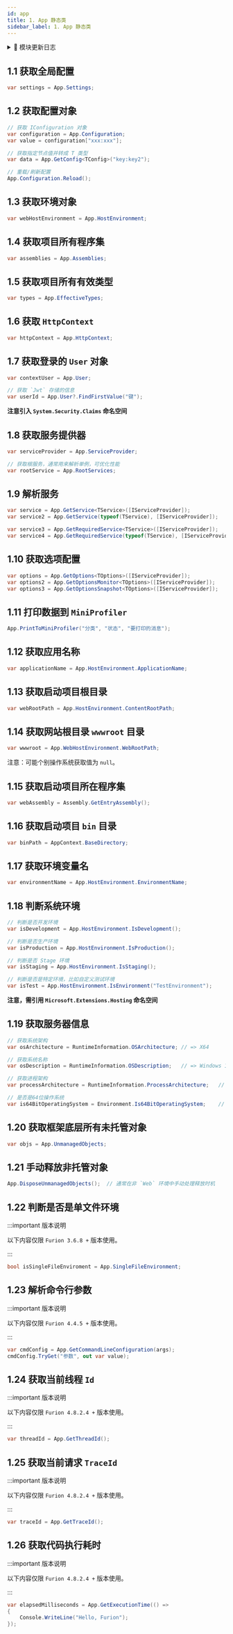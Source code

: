 ```yaml
---
id: app
title: 1. App 静态类
sidebar_label: 1. App 静态类
---
```



<details>
  <summary>📝 模块更新日志</summary>
  <div>
<div>

- **新特性**

  - &nbsp;<Tag>新增</Tag> **`App.GetThreadId()` 和 `App.GetTraceId()` 获取线程 `Id` 和请求 `TraceId`** <sup>4.8.2.4</sup> <sup>⏱️2022.11.29</sup> [910fc1f](https://gitee.com/dotnetchina/Furion/commit/910fc1fbad9e40245c5694f30457cd4d2ca0d630)
  - &nbsp;<Tag>新增</Tag> **`App.GetExecutionTime(() => { /*Your Code*/ })` 获取代码执行耗时** <sup>4.8.2.4</sup> <sup>⏱️2022.11.29</sup> [5ab4b19](https://gitee.com/dotnetchina/Furion/commit/5ab4b19786e53d8934de08fd2f5430fc66c3b9a1)

</div>
  </div>
</details>

## 1.1 获取全局配置

```cs showLineNumbers
var settings = App.Settings;
```

## 1.2 获取配置对象

```cs showLineNumbers {1,6,9}
// 获取 IConfiguration 对象
var configuration = App.Configuration;
var value = configuration["xxx:xxx"];

// 获取指定节点值并转成 T 类型
var data = App.GetConfig<TConfig>("key:key2");

// 重载/刷新配置
App.Configuration.Reload();
```

## 1.3 获取环境对象

```cs showLineNumbers
var webHostEnvironment = App.HostEnvironment;
```

## 1.4 获取项目所有程序集

```cs showLineNumbers
var assemblies = App.Assemblies;
```

## 1.5 获取项目所有有效类型

```cs showLineNumbers
var types = App.EffectiveTypes;
```

## 1.6 获取 `HttpContext`

```cs showLineNumbers
var httpContext = App.HttpContext;
```

## 1.7 获取登录的 `User` 对象

```cs showLineNumbers
var contextUser = App.User;

// 获取 `Jwt` 存储的信息
var userId = App.User?.FindFirstValue("键");
```

**注意引入 `System.Security.Claims` 命名空间**

## 1.8 获取服务提供器

```cs showLineNumbers
var serviceProvider = App.ServiceProvider;

// 获取根服务，通常用来解析单例，可优化性能
var rootService = App.RootServices;
```

## 1.9 解析服务

```cs showLineNumbers
var service = App.GetService<TService>([IServiceProvider]);
var service2 = App.GetService(typeof(TService), [IServiceProvider]);

var service3 = App.GetRequiredService<TService>([IServiceProvider]);
var service4 = App.GetRequiredService(typeof(TService), [IServiceProvider]);
```

## 1.10 获取选项配置

```cs showLineNumbers
var options = App.GetOptions<TOptions>([IServiceProvider]);
var options2 = App.GetOptionsMonitor<TOptions>([IServiceProvider]);
var options3 = App.GetOptionsSnapshot<TOptions>([IServiceProvider]);
```

## 1.11 打印数据到 `MiniProfiler`

```cs showLineNumbers
App.PrintToMiniProfiler("分类", "状态", "要打印的消息");
```

## 1.12 获取应用名称

```cs showLineNumbers
var applicationName = App.HostEnvironment.ApplicationName;
```

## 1.13 获取启动项目根目录

```cs showLineNumbers
var webRootPath = App.HostEnvironment.ContentRootPath;
```

## 1.14 获取网站根目录 `wwwroot` 目录

```cs showLineNumbers
var wwwroot = App.WebHostEnvironment.WebRootPath;
```

注意：可能个别操作系统获取值为 `null`。

## 1.15 获取启动项目所在程序集

```cs showLineNumbers
var webAssembly = Assembly.GetEntryAssembly();
```

## 1.16 获取启动项目 `bin` 目录

```cs showLineNumbers
var binPath = AppContext.BaseDirectory;
```

## 1.17 获取环境变量名

```cs showLineNumbers
var environmentName = App.HostEnvironment.EnvironmentName;
```

## 1.18 判断系统环境

```cs showLineNumbers {2,5,8,11}
// 判断是否开发环境
var isDevelopment = App.HostEnvironment.IsDevelopment();

// 判断是否生产环境
var isProduction = App.HostEnvironment.IsProduction();

// 判断是否 Stage 环境
var isStaging = App.HostEnvironment.IsStaging();

// 判断是否是特定环境，比如自定义测试环境
var isTest = App.HostEnvironment.IsEnvironment("TestEnvironment");
```

**注意，需引用 `Microsoft.Extensions.Hosting` 命名空间**

## 1.19 获取服务器信息

```cs showLineNumbers {2,5,8,11}
// 获取系统架构
var osArchitecture = RuntimeInformation.OSArchitecture; // => X64

// 获取系统名称
var osDescription = RuntimeInformation.OSDescription;   // => Windows 10 企业版

// 获取进程架构
var processArchitecture = RuntimeInformation.ProcessArchitecture;   // => X64

// 是否是64位操作系统
var is64BitOperatingSystem = Environment.Is64BitOperatingSystem;    // => True
```

## 1.20 获取框架底层所有未托管对象

```cs showLineNumbers
var objs = App.UnmanagedObjects;
```

## 1.21 手动释放非托管对象

```cs showLineNumbers
App.DisposeUnmanagedObjects();  // 通常在非 `Web` 环境中手动处理释放时机
```

## 1.22 判断是否是单文件环境

:::important 版本说明

以下内容仅限 `Furion 3.6.8 +` 版本使用。

:::

```cs showLineNumbers
bool isSingleFileEnviroment = App.SingleFileEnvironment;
```

## 1.23 解析命令行参数

:::important 版本说明

以下内容仅限 `Furion 4.4.5 +` 版本使用。

:::

```cs showLineNumbers
var cmdConfig = App.GetCommandLineConfiguration(args);
cmdConfig.TryGet("参数", out var value);
```

## 1.24 获取当前线程 `Id`

:::important 版本说明

以下内容仅限 `Furion 4.8.2.4 +` 版本使用。

:::

```cs showLineNumbers
var threadId = App.GetThreadId();
```

## 1.25 获取当前请求 `TraceId`

:::important 版本说明

以下内容仅限 `Furion 4.8.2.4 +` 版本使用。

:::

```cs showLineNumbers
var traceId = App.GetTraceId();
```

## 1.26 获取代码执行耗时

:::important 版本说明

以下内容仅限 `Furion 4.8.2.4 +` 版本使用。

:::

```cs showLineNumbers
var elapsedMilliseconds = App.GetExecutionTime(() =>
{
    Console.WriteLine("Hello, Furion");
});
```